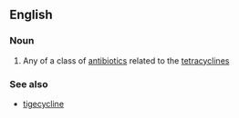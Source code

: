 ==English==

===Noun===
{{wikipedia}}
{{en-noun}}

# {{context|medicine|lang=en}} Any of a class of [[antibiotic]]s related to the [[tetracycline]]s

===See also===
* [[tigecycline]]
